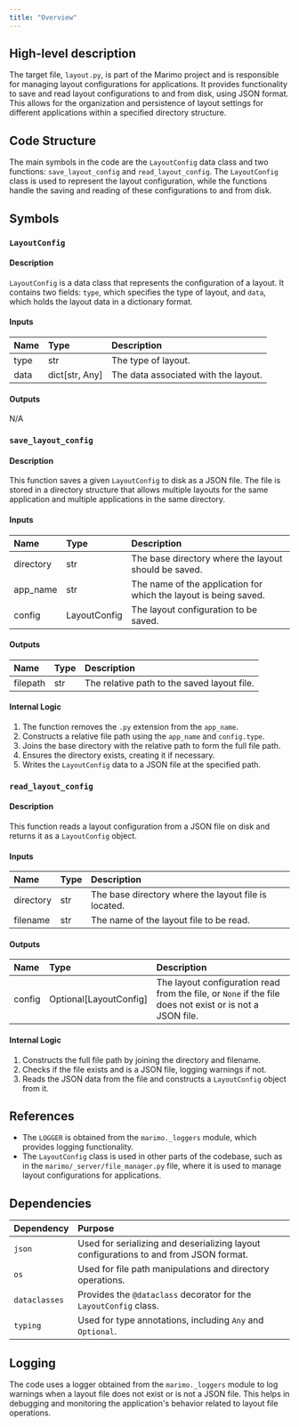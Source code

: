 ```yaml
---
title: "Overview"
---
```


## High-level description

The target file, `layout.py`, is part of the Marimo project and is responsible for managing layout configurations for applications. It provides functionality to save and read layout configurations to and from disk, using JSON format. This allows for the organization and persistence of layout settings for different applications within a specified directory structure.

## Code Structure

The main symbols in the code are the `LayoutConfig` data class and two functions: `save_layout_config` and `read_layout_config`. The `LayoutConfig` class is used to represent the layout configuration, while the functions handle the saving and reading of these configurations to and from disk.

## Symbols

### `LayoutConfig`
#### Description
`LayoutConfig` is a data class that represents the configuration of a layout. It contains two fields: `type`, which specifies the type of layout, and `data`, which holds the layout data in a dictionary format.

#### Inputs
| Name | Type | Description |
|:-----|:-----|:------------|
| type | str | The type of layout. |
| data | dict[str, Any] | The data associated with the layout. |

#### Outputs
N/A

### `save_layout_config`
#### Description
This function saves a given `LayoutConfig` to disk as a JSON file. The file is stored in a directory structure that allows multiple layouts for the same application and multiple applications in the same directory.

#### Inputs
| Name | Type | Description |
|:-----|:-----|:------------|
| directory | str | The base directory where the layout should be saved. |
| app_name | str | The name of the application for which the layout is being saved. |
| config | LayoutConfig | The layout configuration to be saved. |

#### Outputs
| Name | Type | Description |
|:-----|:-----|:------------|
| filepath | str | The relative path to the saved layout file. |

#### Internal Logic
1. The function removes the `.py` extension from the `app_name`.
2. Constructs a relative file path using the `app_name` and `config.type`.
3. Joins the base directory with the relative path to form the full file path.
4. Ensures the directory exists, creating it if necessary.
5. Writes the `LayoutConfig` data to a JSON file at the specified path.

### `read_layout_config`
#### Description
This function reads a layout configuration from a JSON file on disk and returns it as a `LayoutConfig` object.

#### Inputs
| Name | Type | Description |
|:-----|:-----|:------------|
| directory | str | The base directory where the layout file is located. |
| filename | str | The name of the layout file to be read. |

#### Outputs
| Name | Type | Description |
|:-----|:-----|:------------|
| config | Optional[LayoutConfig] | The layout configuration read from the file, or `None` if the file does not exist or is not a JSON file. |

#### Internal Logic
1. Constructs the full file path by joining the directory and filename.
2. Checks if the file exists and is a JSON file, logging warnings if not.
3. Reads the JSON data from the file and constructs a `LayoutConfig` object from it.

## References

- The `LOGGER` is obtained from the `marimo._loggers` module, which provides logging functionality.
- The `LayoutConfig` class is used in other parts of the codebase, such as in the `marimo/_server/file_manager.py` file, where it is used to manage layout configurations for applications.

## Dependencies

| Dependency | Purpose |
|:-----------|:--------|
| `json` | Used for serializing and deserializing layout configurations to and from JSON format. |
| `os` | Used for file path manipulations and directory operations. |
| `dataclasses` | Provides the `@dataclass` decorator for the `LayoutConfig` class. |
| `typing` | Used for type annotations, including `Any` and `Optional`. |

## Logging

The code uses a logger obtained from the `marimo._loggers` module to log warnings when a layout file does not exist or is not a JSON file. This helps in debugging and monitoring the application's behavior related to layout file operations.